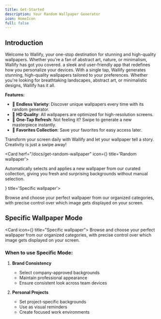 ```yaml
---
title: Get-Started
description: Your Random Wallpaper Generator
icon: HomeIcon
full: false
---
```



## Introduction

Welcome to Wallify, your one-stop destination for stunning and high-quality wallpapers. Whether you're a fan of abstract art, nature, or minimalism, Wallify has got you covered.
a sleek and user-friendly app that redefines how you personalize your devices. With a single tap, Wallify generates stunning, high-quality wallpapers tailored to your preferences. Whether you're looking for breathtaking landscapes, abstract art, or minimalistic designs, Wallify has it all.

**Features:**

- 🌈 **Endless Variety**: Discover unique wallpapers every time with its random generator.
- 🌟 **HD Quality**: All wallpapers are optimized for high-resolution screens.
- 🔄 **One-Tap Refresh**: Not feeling it? Swipe to generate a new masterpiece instantly.
- 📂 **Favorites Collection**: Save your favorites for easy access later.

Transform your screen daily with Wallify and let your wallpaper tell a story. Creativity is just a swipe away!

<Cards>

<Card herf="/docs/get-random-wallpaper" icon={<Dices className=" text-fd-primary"  />}  title='Random wallpaper'>

Automatically selects and applies a new wallpaper from our curated collection,
giving you fresh and surprising backgrounds without manual selection.

</Card>
<Card icon={<CpuIcon className=" text-fd-primary"  />}  title='Specific wallpaper'>

Browse and choose your perfect wallpaper from our organized categories,
with precise control over which image gets displayed on your screen.

</Card>

</Cards>

## Specific Wallpaper Mode

<Card icon={<CpuIcon className="text-fd-primary" />} title="Specific wallpaper">
  Browse and choose your perfect wallpaper from our organized categories, with
  precise control over which image gets displayed on your screen.
</Card>

### When to use Specific Mode:

1. **Brand Consistency**

   - Select company-approved backgrounds
   - Maintain professional appearance
   - Ensure consistent look across team devices

2. **Personal Projects**

   - Set project-specific backgrounds
   - Use as visual reminders
   - Create focused work environments
